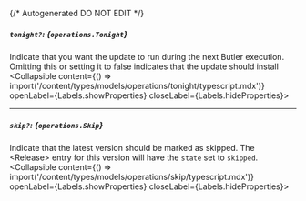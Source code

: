 {/* Autogenerated DO NOT EDIT  */}

##### `tonight?`: *{`operations.Tonight`}*
Indicate that you want the update to run during the next Butler execution. Omitting this or setting it to false indicates that the update should install
<Collapsible content={() => import('/content/types/models/operations/tonight/typescript.mdx')} openLabel={Labels.showProperties} closeLabel={Labels.hideProperties}>
</Collapsible>

---
##### `skip?`: *{`operations.Skip`}*
Indicate that the latest version should be marked as skipped. The \<Release\> entry for this version will have the `state` set to `skipped`.
<Collapsible content={() => import('/content/types/models/operations/skip/typescript.mdx')} openLabel={Labels.showProperties} closeLabel={Labels.hideProperties}>
</Collapsible>


